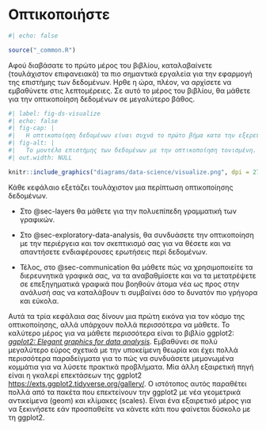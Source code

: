 # Οπτικοποιήστε {#sec-visualize .unnumbered}

```r
#| echo: false

source("_common.R")
```

Αφού διαβάσατε το πρώτο μέρος του βιβλίου, καταλαβαίνετε (τουλάχιστον επιφανειακά) τα πιο σημαντικά εργαλεία για την εφαρμογή της επιστήμης των δεδομένων.
Ηρθε η ώρα, πλέον, να αρχίσετε να εμβαθύνετε στις λεπτομέρειες.
Σε αυτό το μέρος του βιβλίου, θα μάθετε για την οπτικοποίηση δεδομένων σε μεγαλύτερο βάθος.

```r
#| label: fig-ds-visualize
#| echo: false
#| fig-cap: |
#|   Η οπτικοποίηση δεδομένων είναι συχνά το πρώτο βήμα κατα την εξερεύνηση των δεδομένων.
#| fig-alt: |
#|   Το μοντέλο επιστήμης των δεδομένων με την οπτικοποίηση τονισμένη.
#| out.width: NULL

knitr::include_graphics("diagrams/data-science/visualize.png", dpi = 270)
```

Κάθε κεφάλαιο εξετάζει τουλάχιστον μια περίπτωση οπτικοποίησης δεδομένων.

-   Στο @sec-layers θα μάθετε για την πολυεπίπεδη γραμματική των γραφικών.

-   Στο @sec-exploratory-data-analysis, θα συνδυάσετε την οπτικοποίηση με την περιέργεια και τον σκεπτικισμό σας για να θέσετε και να απαντήσετε ενδιαφέρουσες ερωτήσεις περί δεδομένων.

-   Τέλος, στο @sec-communication θα μάθετε πώς να χρησιμοποιείτε τα διερευνητικά γραφικά σας, να τα αναβαθμίσετε και να τα μετατρέψετε σε επεξηγηματικά γραφικά που βοηθούν άτομα νέα ως προς στην ανάλυσή σας να καταλάβουν τι συμβαίνει όσο το δυνατόν πιο γρήγορα και εύκολα.

Αυτά τα τρία κεφάλαια σας δίνουν μια πρώτη εικόνα για τον κόσμο της οπτικοποίησης, αλλά υπάρχουν πολλά περισσότερα να μάθετε.
Το καλύτερο μέρος για να μάθετε περισσότερα είναι το βιβλίο ggplot2: [*ggplot2: Elegant graphics for data analysis*](https://ggplot2-book.org/).
Εμβαθύνει σε πολύ μεγαλύτερο εύρος σχετικά με την υποκείμενη θεωρία και έχει πολλά περισσότερα παραδείγματα για το πώς να συνδυάσετε μεμονωμένα κομμάτια για να λύσετε πρακτικά προβλήματα.
Μία άλλη εξαιρετική πηγή είναι η γκαλερί επεκτάσεων της ggplot2 <https://exts.ggplot2.tidyverse.org/gallery/>.
Ο ιστότοπος αυτός παραθέτει πολλά από τα πακέτα που επεκτείνουν την ggplot2 με νέα γεομετρικά αντικείμενα (geom) και κλίμακες (scales).
Είναι ένα εξαιρετικό μέρος για να ξεκινήσετε εάν προσπαθείτε να κάνετε κάτι που φαίνεται δύσκολο με τη ggplot2.
